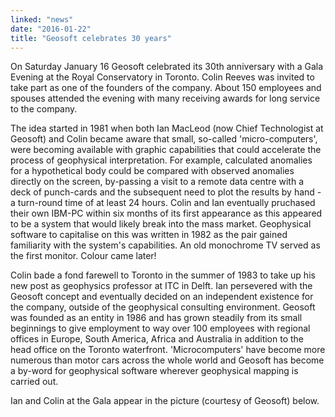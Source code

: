 ```yaml
---
linked: "news"
date: "2016-01-22"
title: "Geosoft celebrates 30 years"
---
```


On Saturday January 16 Geosoft celebrated its 30th anniversary with a Gala
Evening at the Royal  Conservatory in Toronto. Colin Reeves was invited to take
part as one of the founders of the  company. About 150 employees and spouses
attended the evening with many receiving awards for  long service to the
company. 

The idea started in 1981 when both Ian MacLeod (now Chief Technologist at
Geosoft) and Colin  became aware that small, so-called 'micro-computers', were
becoming available with graphic  capabilities that could accelerate the process
of geophysical interpretation. For example,  calculated anomalies for a
hypothetical body could be compared with observed anomalies directly  on the
screen, by-passing a visit to a remote data centre with a deck of punch-cards
and the  subsequent need to plot the results by hand - a turn-round time of at
least 24 hours. Colin and Ian  eventually pruchased their own IBM-PC within six
months of its first appearance as this appeared  to be a system that would
likely break into the mass market. Geophysical software to capitalise on  this
was written in 1982 as the pair gained familiarity with the system's
capabilities. An old  monochrome TV served as the first monitor. Colour came
later! 

Colin bade a fond farewell to Toronto in the summer of 1983 to take up his new
post as geophysics  professor at ITC in Delft. Ian persevered with the Geosoft
concept and eventually decided on an  independent existence for the company,
outside of the geophysical consulting environment.  Geosoft was founded as an
entity in 1986 and has grown steadily from its small beginnings to give
employment to way over 100 employees with regional offices in Europe, South
America, Africa and  Australia in addition to the head office on the Toronto
waterfront. 'Microcomputers' have become  more numerous than motor cars across
the whole world and Geosoft has become a by-word for  geophysical software
wherever geophysical mapping is carried out. 

Ian and Colin at the Gala appear in the picture (courtesy of Geosoft) below.

<PublishDate />

